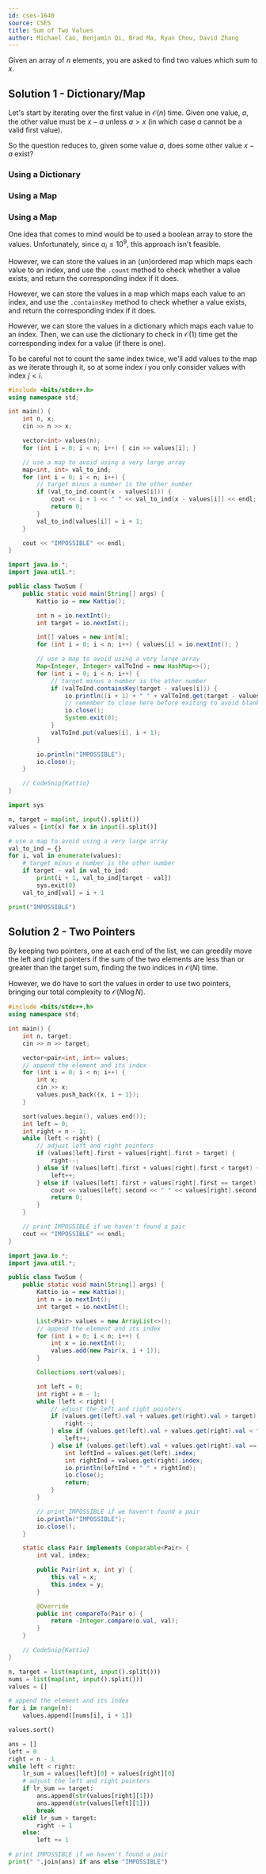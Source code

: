 ```yaml
---
id: cses-1640
source: CSES
title: Sum of Two Values
author: Michael Cao, Benjamin Qi, Brad Ma, Ryan Chou, David Zhang
---
```


Given an array of $n$ elements, you are asked to find two values which sum to
$x$.

## Solution 1 - Dictionary/Map

Let's start by iterating over the first value in $\mathcal{O}(n)$ time. Given
one value, $a$, the other value must be $x - a$ unless $a > x$ (in which case
$a$ cannot be a valid first value).

So the question reduces to, given some value $a$, does some other value $x - a$
exist?

<LanguageSection>
<PySection>

### Using a Dictionary

</PySection>
<CPPSection>

### Using a Map

</CPPSection>

<JavaSection>

### Using a Map

</JavaSection>
</LanguageSection>

One idea that comes to mind would be to used a boolean array to store the
values. Unfortunately, since $a_i \leq 10^9$, this approach isn't feasible.

<LanguageSection>
<CPPSection>

However, we can store the values in an (un)ordered map which maps each value to
an index, and use the `.count` method to check whether a value exists, and
return the corresponding index if it does.

</CPPSection>
<JavaSection>

However, we can store the values in a map which maps each value to an index, and
use the `.containsKey` method to check whether a value exists, and return the
corresponding index if it does.

</JavaSection>
<PySection>

However, we can store the values in a dictionary which maps each value to an
index. Then, we can use the dictionary to check in $\mathcal{O}(1)$ time get the corresponding
index for a value (if there is one).

</PySection>
</LanguageSection>

To be careful not to count the same index twice, we'll add values to the map as
we iterate through it, so at some index $i$ you only consider values with index
$j < i$.

<LanguageSection>
<CPPSection>

```cpp
#include <bits/stdc++.h>
using namespace std;

int main() {
	int n, x;
	cin >> n >> x;

	vector<int> values(n);
	for (int i = 0; i < n; i++) { cin >> values[i]; }

	// use a map to avoid using a very large array
	map<int, int> val_to_ind;
	for (int i = 0; i < n; i++) {
		// target minus a number is the other number
		if (val_to_ind.count(x - values[i])) {
			cout << i + 1 << " " << val_to_ind[x - values[i]] << endl;
			return 0;
		}
		val_to_ind[values[i]] = i + 1;
	}

	cout << "IMPOSSIBLE" << endl;
}
```

</CPPSection>
<JavaSection>

```java
import java.io.*;
import java.util.*;

public class TwoSum {
	public static void main(String[] args) {
		Kattio io = new Kattio();

		int n = io.nextInt();
		int target = io.nextInt();

		int[] values = new int[n];
		for (int i = 0; i < n; i++) { values[i] = io.nextInt(); }

		// use a map to avoid using a very large array
		Map<Integer, Integer> valToInd = new HashMap<>();
		for (int i = 0; i < n; i++) {
			// target minus a number is the other number
			if (valToInd.containsKey(target - values[i])) {
				io.println((i + 1) + " " + valToInd.get(target - values[i]));
				// remember to close here before exiting to avoid blank output
				io.close();
				System.exit(0);
			}
			valToInd.put(values[i], i + 1);
		}

		io.println("IMPOSSIBLE");
		io.close();
	}

	// CodeSnip{Kattio}
}
```

</JavaSection>
<PySection>

```py
import sys

n, target = map(int, input().split())
values = [int(x) for x in input().split()]

# use a map to avoid using a very large array
val_to_ind = {}
for i, val in enumerate(values):
	# target minus a number is the other number
	if target - val in val_to_ind:
		print(i + 1, val_to_ind[target - val])
		sys.exit(0)
	val_to_ind[val] = i + 1

print("IMPOSSIBLE")
```

</PySection>
</LanguageSection>

## Solution 2 - Two Pointers

By keeping two pointers, one at each end of the list, we can greedily move the left and right pointers if the sum of the two elements
are less than or greater than the target sum, finding the two indices in $\mathcal{O}(N)$ time.

However, we do have to sort the values in order to use two pointers, bringing our total complexity to $\mathcal{O}(N \log N)$.

<LanguageSection>
<CPPSection>

```cpp
#include <bits/stdc++.h>
using namespace std;

int main() {
	int n, target;
	cin >> n >> target;

	vector<pair<int, int>> values;
	// append the element and its index
	for (int i = 0; i < n; i++) {
		int x;
		cin >> x;
		values.push_back({x, i + 1});
	}

	sort(values.begin(), values.end());
	int left = 0;
	int right = n - 1;
	while (left < right) {
		// adjust left and right pointers
		if (values[left].first + values[right].first > target) {
			right--;
		} else if (values[left].first + values[right].first < target) {
			left++;
		} else if (values[left].first + values[right].first == target) {
			cout << values[left].second << " " << values[right].second << endl;
			return 0;
		}
	}

	// print IMPOSSIBLE if we haven't found a pair
	cout << "IMPOSSIBLE" << endl;
}
```

</CPPSection>
<JavaSection>

```java
import java.io.*;
import java.util.*;

public class TwoSum {
	public static void main(String[] args) {
		Kattio io = new Kattio();
		int n = io.nextInt();
		int target = io.nextInt();

		List<Pair> values = new ArrayList<>();
		// append the element and its index
		for (int i = 0; i < n; i++) {
			int x = io.nextInt();
			values.add(new Pair(x, i + 1));
		}

		Collections.sort(values);

		int left = 0;
		int right = n - 1;
		while (left < right) {
			// adjust the left and right pointers
			if (values.get(left).val + values.get(right).val > target) {
				right--;
			} else if (values.get(left).val + values.get(right).val < target) {
				left++;
			} else if (values.get(left).val + values.get(right).val == target) {
				int leftInd = values.get(left).index;
				int rightInd = values.get(right).index;
				io.println(leftInd + " " + rightInd);
				io.close();
				return;
			}
		}

		// print IMPOSSIBLE if we haven't found a pair
		io.println("IMPOSSIBLE");
		io.close();
	}

	static class Pair implements Comparable<Pair> {
		int val, index;

		public Pair(int x, int y) {
			this.val = x;
			this.index = y;
		}

		@Override
		public int compareTo(Pair o) {
			return -Integer.compare(o.val, val);
		}
	}

	// CodeSnip{Kattio}
}
```

</JavaSection>
<PySection>

```py
n, target = list(map(int, input().split()))
nums = list(map(int, input().split()))
values = []

# append the element and its index
for i in range(n):
	values.append([nums[i], i + 1])

values.sort()

ans = []
left = 0
right = n - 1
while left < right:
	lr_sum = values[left][0] + values[right][0]
	# adjust the left and right pointers
	if lr_sum == target:
		ans.append(str(values[right][1]))
		ans.append(str(values[left][1]))
		break
	elif lr_sum > target:
		right -= 1
	else:
		left += 1

# print IMPOSSIBLE if we haven't found a pair
print(" ".join(ans) if ans else "IMPOSSIBLE")
```

</PySection>
</LanguageSection>
